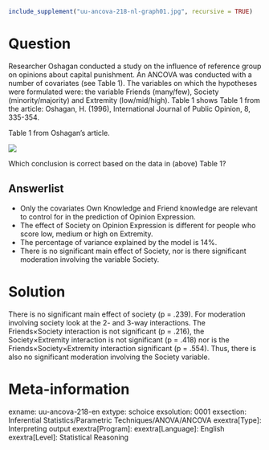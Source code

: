 ```r
include_supplement("uu-ancova-218-nl-graph01.jpg", recursive = TRUE)
```
Question
========
Researcher Oshagan conducted a study on the influence of reference group on opinions about capital punishment. An ANCOVA was conducted with a number of covariates (see Table 1). The variables on which the hypotheses were formulated were: the variable Friends (many/few), Society (minority/majority) and Extremity (low/mid/high).  Table 1 shows Table 1 from the article: Oshagan, H. (1996), International Journal of Public Opinion, 8, 335-354.

Table 1 from Oshagan's article.

![](uu-ancova-218-nl-graph01.jpg)

Which conclusion is correct based on the data in (above) Table 1?

Answerlist
----------
* Only the covariates Own Knowledge and Friend knowledge are relevant to control for in the prediction of Opinion Expression.
* The effect of Society on Opinion Expression is different for people who score low, medium or high on Extremity.
* The percentage of variance explained by the model is 14%.
* There is no significant main effect of Society, nor is there significant moderation involving the variable Society.


Solution
========
There is no significant main effect of society (p = .239). For moderation involving society look at the 2- and 3-way interactions. The Friends×Society interaction is not significant (p = .216), the Society×Extremity interaction is not significant (p = .418) nor is the Friends×Society×Extremity interaction significant (p = .554). Thus, there is also no significant moderation involving the Society variable.

Meta-information
================
exname: uu-ancova-218-en
extype: schoice
exsolution: 0001
exsection: Inferential Statistics/Parametric Techniques/ANOVA/ANCOVA
exextra[Type]: Interpreting output
exextra[Program]: 
exextra[Language]: English
exextra[Level]: Statistical Reasoning
